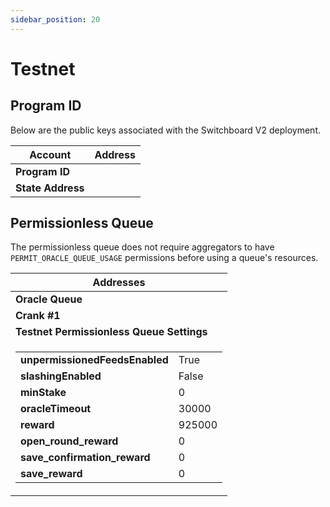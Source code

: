 ```yaml
---
sidebar_position: 20
---
```



# Testnet

## Program ID

Below are the public keys associated with the Switchboard V2 deployment.

<table>
  <thead>
    <tr>
      <th>Account</th>
      <th>Address</th>
    </tr>
  </thead>
  <tbody>
    <tr>
      <td>
        <b>Program ID</b>
      </td>
      <td>
        <PublicKeyButton publicKey="0x34e2eead0aefbc3d0af13c0522be94b002658f4bef8e0740a21086d22236ad77" />
      </td>
    </tr>
    <tr>
      <td>
        <b>State Address</b>
      </td>
      <td>
        <PublicKeyButton publicKey="0x34e2eead0aefbc3d0af13c0522be94b002658f4bef8e0740a21086d22236ad77" />
      </td>
    </tr>
  </tbody>
</table>

## Permissionless Queue

The permissionless queue does not require aggregators to have
`PERMIT_ORACLE_QUEUE_USAGE` permissions before using a queue's resources.

<table>
  <thead>
    <tr>
      <th colspan="2">Addresses</th>
    </tr>
  </thead>
  <tbody>
    <tr>
      <td>
        <b>Oracle Queue</b>
      </td>
      <td>
        <PublicKeyButton publicKey="0x6e691165ebaaee3a7d862b94c9b88319cfa803a584c9e3bd538c3ae8380b9304" />
      </td>
    </tr>
    <tr>
      <td>
        <b>Crank #1</b>
      </td>
      <td>
        <PublicKeyButton publicKey="0x1b656f968b75fc2534a2783fe023719a91b875afe1a67794f2787fcbd9796418" />
      </td>
    </tr>
    <tr>
      <td colspan="2">
        <div className="centeredText">
          <b>Testnet Permissionless Queue Settings</b>
        </div>
      </td>
    </tr>
    <tr>
      <td colspan="2">
        <table className="table_no_border">
          <tr>
            <td>
              <b>unpermissionedFeedsEnabled</b>
            </td>
            <td>True</td>
          </tr>
          <tr>
            <td>
              <b>slashingEnabled</b>
            </td>
            <td>False</td>
          </tr>
          <tr>
            <td>
              <b>minStake</b>
            </td>
            <td>0</td>
          </tr>
          <tr>
            <td>
              <b>oracleTimeout</b>
            </td>
            <td>30000</td>
          </tr>
          <tr>
            <td>
              <b>reward</b>
            </td>
            <td>925000</td>
          </tr>
          <tr>
            <td>
              <b>open_round_reward</b>
            </td>
            <td>0</td>
          </tr>
          <tr>
            <td>
              <b>save_confirmation_reward</b>
            </td>
            <td>0</td>
          </tr>
          <tr>
            <td>
              <b>save_reward</b>
            </td>
            <td>0</td>
          </tr>
        </table>
      </td>
    </tr>
  </tbody>
</table>
